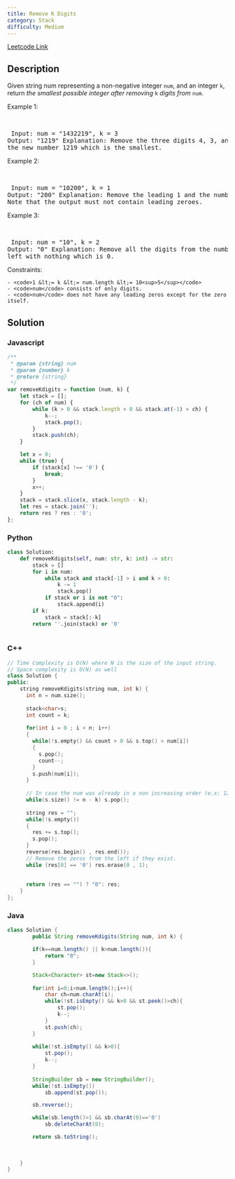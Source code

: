 ```yaml
---
title: Remove K Digits
category: Stack
difficulty: Medium
---
```


<Callout>

[Leetcode Link](https://leetcode.com/problems/remove-k-digits)

</Callout>

## Description
Given string num representing a non-negative integer <code>num</code>, and an integer <code>k</code>, return *the smallest possible integer after removing* <code>k</code> *digits from* <code>num</code>.

 
Example 1:

<br /><pre className="overflow-x-auto">
Input: num = &quot;1432219&quot;, k = 3
Output: &quot;1219&quot;
Explanation: Remove the three digits 4, 3, and 2 to form the new number 1219 which is the smallest.
</pre>

Example 2:

<br /><pre className="overflow-x-auto">
Input: num = &quot;10200&quot;, k = 1
Output: &quot;200&quot;
Explanation: Remove the leading 1 and the number is 200. Note that the output must not contain leading zeroes.
</pre>

Example 3:

<br /><pre className="overflow-x-auto">
Input: num = &quot;10&quot;, k = 2
Output: &quot;0&quot;
Explanation: Remove all the digits from the number and it is left with nothing which is 0.
</pre>

 
Constraints:


	- <code>1 &lt;= k &lt;= num.length &lt;= 10<sup>5</sup></code>
	- <code>num</code> consists of only digits.
	- <code>num</code> does not have any leading zeros except for the zero itself.



## Solution

### Javascript
```javascript
/**
 * @param {string} num
 * @param {number} k
 * @return {string}
 */
var removeKdigits = function (num, k) {
    let stack = [];
    for (ch of num) {
        while (k > 0 && stack.length > 0 && stack.at(-1) > ch) {
            k--;
            stack.pop();
        }
        stack.push(ch);
    }

    let x = 0;
    while (true) {
        if (stack[x] !== '0') {
            break;
        }
        x++;
    }
    stack = stack.slice(x, stack.length - k);
    let res = stack.join('');
    return res ? res : '0';
};

```
### Python
```python
class Solution:
    def removeKdigits(self, num: str, k: int) -> str:
        stack = []
        for i in num:
            while stack and stack[-1] > i and k > 0:
                k -= 1
                stack.pop()
            if stack or i is not "0":
                stack.append(i)
        if k:
            stack = stack[:-k]
        return ''.join(stack) or '0'
        

```
### C++
```cpp
// Time Complexity is O(N) where N is the size of the input string.
// Space complexity is O(N) as well
class Solution {
public:
    string removeKdigits(string num, int k) {
      int n = num.size();
      
      stack<char>s;
      int count = k;
      
      for(int i = 0 ; i < n; i++)
      {
        while(!s.empty() && count > 0 && s.top() > num[i])
        {
          s.pop();
          count--;
        }
        s.push(num[i]);
      }
      
      // In case the num was already in a non increasing order (e.x: 123456)
      while(s.size() != n - k) s.pop();
     
      string res = "";
      while(!s.empty())
      {
        res += s.top();
        s.pop();
      }
      reverse(res.begin() , res.end());
      // Remove the zeros from the left if they exist.
      while (res[0] == '0') res.erase(0 , 1);
    
      
      return (res == "") ? "0": res;
    }
};

```
### Java
```java
class Solution {
        public String removeKdigits(String num, int k) {

        if(k==num.length() || k>num.length()){
            return "0";
        }

        Stack<Character> st=new Stack<>();
        
        for(int i=0;i<num.length();i++){
            char ch=num.charAt(i);
            while(!st.isEmpty() && k>0 && st.peek()>ch){
                st.pop();
                k--;
            }
            st.push(ch);
        }
        
        while(!st.isEmpty() && k>0){
            st.pop();
            k--;
        }
        
        StringBuilder sb = new StringBuilder();
        while(!st.isEmpty())
            sb.append(st.pop());

        sb.reverse();

        while(sb.length()>1 && sb.charAt(0)=='0')
            sb.deleteCharAt(0);

        return sb.toString();
        
        
        
    }
}

```


